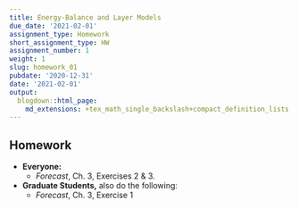 ```yaml
---
title: Energy-Balance and Layer Models
due_date: '2021-02-01'
assignment_type: Homework
short_assignment_type: HW
assignment_number: 1
weight: 1
slug: homework_01
pubdate: '2020-12-31'
date: '2021-02-01'
output:
  blogdown::html_page:
    md_extensions: +tex_math_single_backslash+compact_definition_lists
---
```

## Homework

* **Everyone:**
  * _Forecast_, Ch. 3, Exercises 2 & 3.
* **Graduate Students,** also do the following:
  * _Forecast_, Ch. 3, Exercise 1

